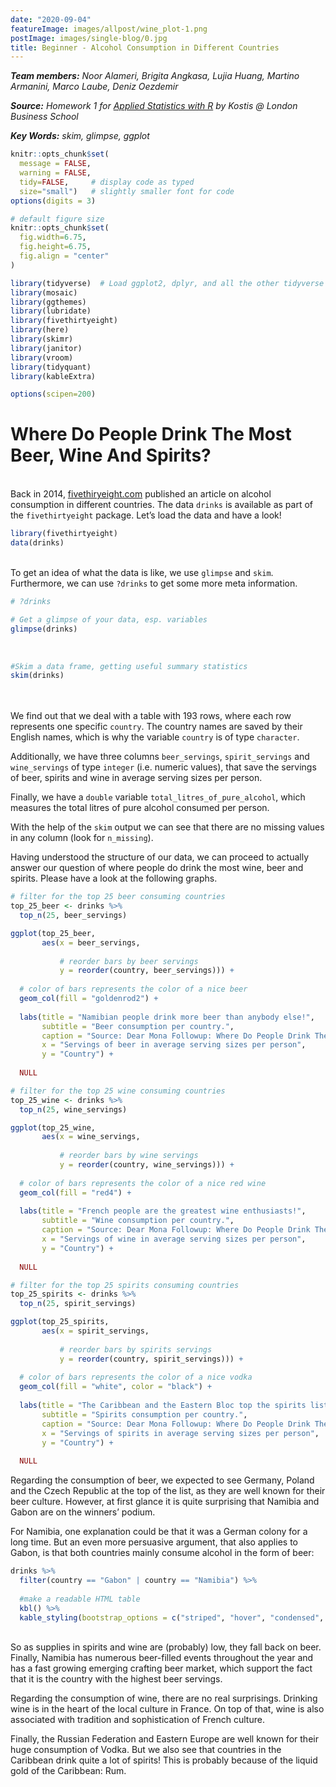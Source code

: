 ```yaml
---
date: "2020-09-04"
featureImage: images/allpost/wine_plot-1.png
postImage: images/single-blog/0.jpg
title: Beginner - Alcohol Consumption in Different Countries
---
```


_**Team members:** Noor Alameri, Brigita Angkasa, Lujia Huang, Martino Armanini, Marco Laube, Deniz Oezdemir_

_**Source:** Homework 1 for [Applied Statistics with R](https://mam2021.netlify.app/) by Kostis @ London Business School_

_**Key Words:** skim, glimpse, ggplot_
```r
knitr::opts_chunk$set(
  message = FALSE, 
  warning = FALSE, 
  tidy=FALSE,     # display code as typed
  size="small")   # slightly smaller font for code
options(digits = 3)

# default figure size
knitr::opts_chunk$set(
  fig.width=6.75, 
  fig.height=6.75,
  fig.align = "center"
)
```

```r
library(tidyverse)  # Load ggplot2, dplyr, and all the other tidyverse packages
library(mosaic)
library(ggthemes)
library(lubridate)
library(fivethirtyeight)
library(here)
library(skimr)
library(janitor)
library(vroom)
library(tidyquant)
library(kableExtra)

options(scipen=200)
```

# Where Do People Drink The Most Beer, Wine And Spirits?
<br/>
Back in 2014, [fivethiryeight.com](https://fivethirtyeight.com/features/dear-mona-followup-where-do-people-drink-the-most-beer-wine-and-spirits/) published an article on alcohol consumption in different countries. The data `drinks` is available as part of the `fivethirtyeight` package. Let's load the data and have a look!
```r
library(fivethirtyeight)
data(drinks)
```
<br/>
To get an idea of what the data is like, we use `glimpse` and `skim`. Furthermore, we can use `?drinks` to get some more meta information.
```r
# ?drinks

# Get a glimpse of your data, esp. variables
glimpse(drinks)
```
<br/>
```r
#Skim a data frame, getting useful summary statistics
skim(drinks)
```
<br/>
<br/>
We find out that we deal with a table with 193 rows, where each row represents one specific `country`. The country names are saved by their English names, which is why the variable `country` is of type `character`.

Additionally, we have three columns `beer_servings`, `spirit_servings` and `wine_servings` of type `integer` (i.e. numeric values), that save the servings of beer, spirits and wine in average serving sizes per person.

Finally, we have a `double` variable `total_litres_of_pure_alcohol`, which measures the total litres of pure alcohol consumed per person.  

With the help of the `skim` output we can see that there are no missing values in any column (look for `n_missing`).  

Having understood the structure of our data, we can proceed to actually answer our question of where people do drink the most wine, beer and spirits. Please have a look at the following graphs.

```r

# filter for the top 25 beer consuming countries
top_25_beer <- drinks %>% 
  top_n(25, beer_servings) 

ggplot(top_25_beer, 
       aes(x = beer_servings,
           
           # reorder bars by beer servings
           y = reorder(country, beer_servings))) + 
  
  # color of bars represents the color of a nice beer
  geom_col(fill = "goldenrod2") + 
  
  labs(title = "Namibian people drink more beer than anybody else!",
       subtitle = "Beer consumption per country.",
       caption = "Source: Dear Mona Followup: Where Do People Drink The Most Beer, Wine And Spirits?",
       x = "Servings of beer in average serving sizes per person",
       y = "Country") +
  
  NULL

```


```r

# filter for the top 25 wine consuming countries
top_25_wine <- drinks %>% 
  top_n(25, wine_servings) 

ggplot(top_25_wine, 
       aes(x = wine_servings,
           
           # reorder bars by wine servings
           y = reorder(country, wine_servings))) +
  
  # color of bars represents the color of a nice red wine
  geom_col(fill = "red4") + 
  
  labs(title = "French people are the greatest wine enthusiasts!",
       subtitle = "Wine consumption per country.",
       caption = "Source: Dear Mona Followup: Where Do People Drink The Most Beer, Wine And Spirits?",
       x = "Servings of wine in average serving sizes per person",
       y = "Country") +
  
  NULL

```


```r

# filter for the top 25 spirits consuming countries
top_25_spirits <- drinks %>% 
  top_n(25, spirit_servings) 

ggplot(top_25_spirits, 
       aes(x = spirit_servings,
           
           # reorder bars by spirits servings
           y = reorder(country, spirit_servings))) + 
  
  # color of bars represents the color of a nice vodka
  geom_col(fill = "white", color = "black") + 
  
  labs(title = "The Caribbean and the Eastern Bloc top the spirits list!",
       subtitle = "Spirits consumption per country.",
       caption = "Source: Dear Mona Followup: Where Do People Drink The Most Beer, Wine And Spirits?",
       x = "Servings of spirits in average serving sizes per person",
       y = "Country") +
  
  NULL

```

Regarding the consumption of beer, we expected to see Germany, Poland and the Czech Republic at the top of the list, as they are well known for their beer culture. However, at first glance it is quite surprising that Namibia and Gabon are on the winners' podium.

For Namibia, one explanation could be that it was a German colony for a long time. But an even more persuasive argument, that also applies to Gabon, is that both countries mainly consume alcohol in the form of beer:

```r

drinks %>% 
  filter(country == "Gabon" | country == "Namibia") %>% 
  
  #make a readable HTML table
  kbl() %>%
  kable_styling(bootstrap_options = c("striped", "hover", "condensed", "responsive"))

```
<br/>
So as supplies in spirits and wine are (probably) low, they fall back on beer.  
Finally, Namibia has numerous beer-filled events throughout the year and has a fast growing emerging crafting beer market, which support the fact that it is the country with the highest beer servings.

Regarding the consumption of wine, there are no real surprisings. Drinking wine is in the heart of the local culture in France. On top of that, wine is also associated with tradition and sophistication of French culture.  

Finally, the Russian Federation and Eastern Europe are well known for their huge consumption of Vodka. But we also see that countries in the Caribbean drink quite a lot of spirits! This is probably because of the liquid gold of the Caribbean: Rum.
